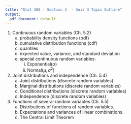 ```yaml
---
title: "Stat 305 - Section 3  - Quiz 3 Topic Outline"
output:
  pdf_document: default
---
```



1. Continuous random variables (Ch. 5.2)
    a. probability density functions (pdf)
    b. cumulative distribution functions (cdf)
    c. quantiles
    d. expected value, variance, and standard deviation
    e. special continuous random variables:
        i. Exponential($\alpha$)
        ii. Normal($\mu, \sigma^2$)
2. Joint distributions and independence (Ch. 5.4)
    a. Joint distributions (discrete random variables)
    b. Marginal distributions (discrete random variables)
    c. Conditional distributions (discrete random variables)
    d. Independence (discrete random variables)
3. Functions of several random variables (Ch. 5.5)
    a. Distributions of functions of random variables.
    b. Expectations and variances of linear combinations.
    c. The Central Limit Theorem